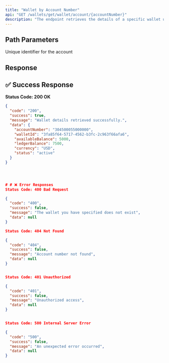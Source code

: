 ```yaml
---
title: "Wallet by Account Number"
api: "GET /wallets/get/wallet/account/{accountNumber}"
description: "The endpoint retrieves the details of a specific wallet using its associated account number.."
---
```


## Path Parameters

<ParamField path="accountNumber" type="string" required>
  Unique identifier for the account
</ParamField>

## Response

## ✅ Success Response

**Status Code: 200 OK**

```json
{
  "code": "200",
  "success": true,
  "message": "Wallet details retrieved successfully.",
  "data": {
    "accountNumber": "304500055000000",
    "walletId": "3fa85f64-5717-4562-b3fc-2c963f66afa6",
    "availableBalance": 5000,
    "ledgerBalance": 7500,
    "currency": "USD",
    "status": "active"
  }
}




# # ❌ Error Responses
Status Code: 400 Bad Request

{
  "code": "400",
  "success": false,
  "message": "The wallet you have specified does not exist",
  "data": null
}

Status Code: 404 Not Found

{
  "code": "404",
  "success": false,
  "message": "Account number not found",
  "data": null
}


Status Code: 401 Unauthorized

{
  "code": "401",
  "success": false,
  "message": "Unauthorized access",
  "data": null
}


Status Code: 500 Internal Server Error

{
  "code": "500",
  "success": false,
  "message": "An unexpected error occurred",
  "data": null
}
